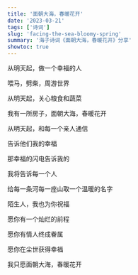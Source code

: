 ```yaml
---
title: '面朝大海，春暖花开'
date: '2023-03-21'
tags: ['诗词']
slug: 'facing-the-sea-bloomy-spring'
summary: '海子诗词《面朝大海，春暖花开》分享'
showtoc: true
---
```


从明天起，做一个幸福的人

喂马，劈柴，周游世界

从明天起，关心粮食和蔬菜

我有一所房子，面朝大海，春暖花开

从明天起，和每一个亲人通信

告诉他们我的幸福

那幸福的闪电告诉我的

我将告诉每一个人

给每一条河每一座山取一个温暖的名字

陌生人，我也为你祝福

愿你有一个灿烂的前程

愿你有情人终成眷属

愿你在尘世获得幸福

我只愿面朝大海，春暖花开
